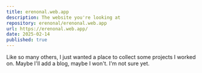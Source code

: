 ```yaml
---
title: erenonal.web.app
description: The website you're looking at
repository: erenonal/erenonal.web.app
url: https://erenonal.web.app/
date: 2025-02-14
published: true
---
```


Like so many others, I just wanted a place to collect some projects I worked on. Maybe I'll add a blog, maybe I won't. I'm not sure yet.
